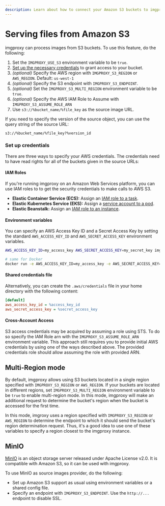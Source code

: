 ```yaml
---
description: Learn about how to connect your Amazon S3 buckets to imgproxy
---
```


# Serving files from Amazon S3

imgproxy can process images from S3 buckets. To use this feature, do the following:

1. Set the `IMGPROXY_USE_S3` environment variable to be `true`.
2. [Set up the necessary credentials](#set-up-credentials) to grant access to your bucket.
3. _(optional)_ Specify the AWS region with `IMGPROXY_S3_REGION` or `AWS_REGION`. Default: `us-west-1`
4. _(optional)_ Specify the S3 endpoint with `IMGPROXY_S3_ENDPOINT`.
5. _(optional)_ Set the `IMGPROXY_S3_MULTI_REGION` environment variable to be `true`.
6. _(optional)_ Specify the AWS IAM Role to Assume with `IMGPROXY_S3_ASSUME_ROLE_ARN`
7. Use `s3://%bucket_name/%file_key` as the source image URL.

If you need to specify the version of the source object, you can use the query string of the source URL:

```
s3://%bucket_name/%file_key?%version_id
```

### Set up credentials

There are three ways to specify your AWS credentials. The credentials need to have read rights for all of the buckets given in the source URLs:

#### IAM Roles

If you're running imgproxy on an Amazon Web Services platform, you can use IAM roles to to get the security credentials to make calls to AWS S3.

* **Elastic Container Service (ECS):** Assign an [IAM role to a task](https://docs.aws.amazon.com/AmazonECS/latest/developerguide/task-iam-roles.html).
* **Elastic Kubernetes Service (EKS):** Assign a [service account to a pod](https://docs.aws.amazon.com/eks/latest/userguide/pod-configuration.html).
* **Elastic Beanstalk:** Assign an [IAM role to an instance](https://docs.aws.amazon.com/elasticbeanstalk/latest/dg/iam-instanceprofile.html).

#### Environment variables

You can specify an AWS Access Key ID and a Secret Access Key by setting the standard `AWS_ACCESS_KEY_ID` and `AWS_SECRET_ACCESS_KEY` environment variables.

``` bash
AWS_ACCESS_KEY_ID=my_access_key AWS_SECRET_ACCESS_KEY=my_secret_key imgproxy

# same for Docker
docker run -e AWS_ACCESS_KEY_ID=my_access_key -e AWS_SECRET_ACCESS_KEY=my_secret_key -it darthsim/imgproxy
```

#### Shared credentials file

Alternatively, you can create the `.aws/credentials` file in your home directory with the following content:

```ini
[default]
aws_access_key_id = %access_key_id
aws_secret_access_key = %secret_access_key
```

#### Cross-Account Access

S3 access credentials may be acquired by assuming a role using STS. To do so specify the IAM Role arn with the `IMGPROXY_S3_ASSUME_ROLE_ARN` environment variable. This approach still requires you to provide initial AWS credentials by using one of the ways described above. The provided credentials role should allow assuming the role with provided ARN.

## Multi-Region mode

By default, imgproxy allows using S3 buckets located in a single region specified with `IMGPROXY_S3_REGION` or `AWS_REGION`. If your buckets are located in different regions, set `IMGPROXY_S3_MULTI_REGION` environment variable to be `true` to enable multi-region mode. In this mode, imgproxy will make an additional request to determine the bucket's region when the bucket is accessed for the first time.

In this mode, imgroxy uses a region specified with  `IMGPROXY_S3_REGION` or `AWS_REGION` to determine the endpoint to which it should send the bucket's region determination request. Thus, it's a good idea to use one of these variables to specify a region closest to the imgproxy instance.

## MinIO

[MinIO](https://github.com/minio/minio) is an object storage server released under Apache License v2.0. It is compatible with Amazon S3, so it can be used with imgproxy.

To use MinIO as source images provider, do the following:

* Set up Amazon S3 support as usual using environment variables or a shared config file.
* Specify an endpoint with `IMGPROXY_S3_ENDPOINT`. Use the `http://...` endpoint to disable SSL.
